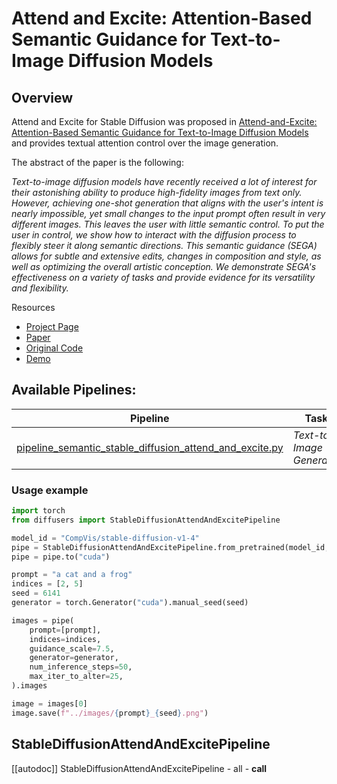 <!--Copyright 2022 The HuggingFace Team. All rights reserved.

Licensed under the Apache License, Version 2.0 (the "License"); you may not use this file except in compliance with
the License. You may obtain a copy of the License at

http://www.apache.org/licenses/LICENSE-2.0

Unless required by applicable law or agreed to in writing, software distributed under the License is distributed on
an "AS IS" BASIS, WITHOUT WARRANTIES OR CONDITIONS OF ANY KIND, either express or implied. See the License for the
specific language governing permissions and limitations under the License.
-->

# Attend and Excite: Attention-Based Semantic Guidance for Text-to-Image Diffusion Models

## Overview

Attend and Excite for Stable Diffusion was proposed in [Attend-and-Excite: Attention-Based Semantic Guidance for Text-to-Image Diffusion Models](https://attendandexcite.github.io/Attend-and-Excite/) and provides textual attention control over the image generation.

The abstract of the paper is the following:

*Text-to-image diffusion models have recently received a lot of interest for their astonishing ability to produce high-fidelity images from text only. However, achieving one-shot generation that aligns with the user's intent is nearly impossible, yet small changes to the input prompt often result in very different images. This leaves the user with little semantic control. To put the user in control, we show how to interact with the diffusion process to flexibly steer it along semantic directions. This semantic guidance (SEGA) allows for subtle and extensive edits, changes in composition and style, as well as optimizing the overall artistic conception. We demonstrate SEGA's effectiveness on a variety of tasks and provide evidence for its versatility and flexibility.*

Resources

* [Project Page](https://attendandexcite.github.io/Attend-and-Excite/)
* [Paper](https://arxiv.org/abs/2301.13826)
* [Original Code](https://github.com/AttendAndExcite/Attend-and-Excite)
* [Demo](https://huggingface.co/spaces/AttendAndExcite/Attend-and-Excite)


## Available Pipelines:

| Pipeline | Tasks | Colab | Demo
|---|---|:---:|:---:|
| [pipeline_semantic_stable_diffusion_attend_and_excite.py](https://github.com/huggingface/diffusers/blob/main/src/diffusers/pipelines/stable_diffusion/pipeline_semantic_stable_diffusion_attend_and_excite) | *Text-to-Image Generation* | - | -


### Usage example


```python
import torch
from diffusers import StableDiffusionAttendAndExcitePipeline

model_id = "CompVis/stable-diffusion-v1-4"
pipe = StableDiffusionAttendAndExcitePipeline.from_pretrained(model_id, torch_dtype=torch.float16).to("cuda")
pipe = pipe.to("cuda")

prompt = "a cat and a frog"
indices = [2, 5]
seed = 6141
generator = torch.Generator("cuda").manual_seed(seed)

images = pipe(
    prompt=[prompt],
    indices=indices,
    guidance_scale=7.5,
    generator=generator,
    num_inference_steps=50,
    max_iter_to_alter=25,
).images

image = images[0]
image.save(f"../images/{prompt}_{seed}.png")
```


## StableDiffusionAttendAndExcitePipeline
[[autodoc]] StableDiffusionAttendAndExcitePipeline
	- all
	- __call__
